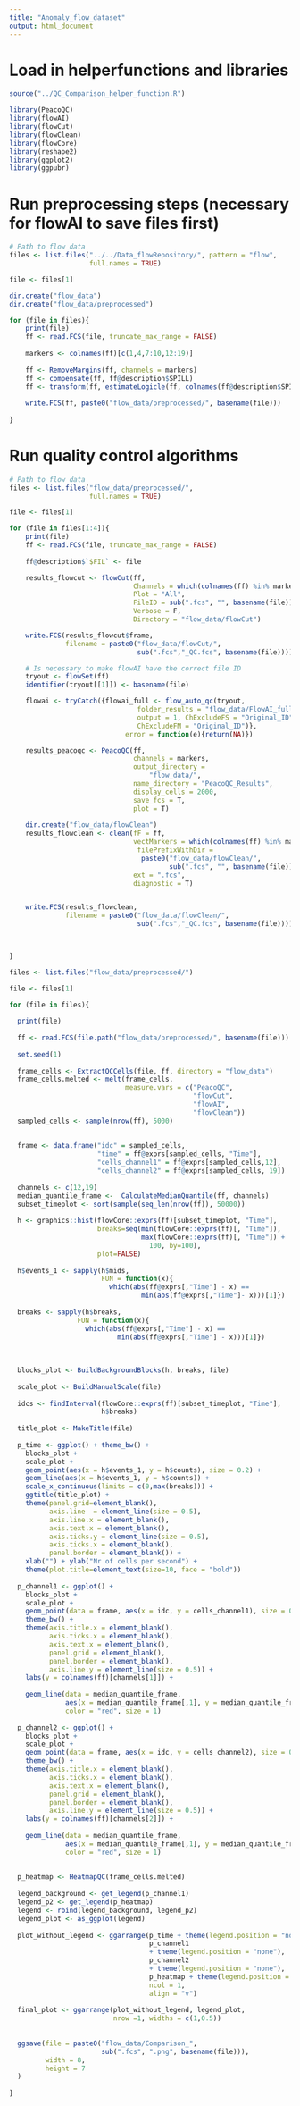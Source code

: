 ```yaml
---
title: "Anomaly_flow_dataset"
output: html_document
---
```



# Load in helperfunctions and libraries

```r

source("../QC_Comparison_helper_function.R")

library(PeacoQC)
library(flowAI)
library(flowCut)
library(flowClean)
library(flowCore)
library(reshape2)
library(ggplot2)
library(ggpubr)

```


# Run preprocessing steps (necessary for flowAI to save files first)

```r
# Path to flow data 
files <- list.files("../../Data_flowRepository/", pattern = "flow", 
                    full.names = TRUE)

file <- files[1]

dir.create("flow_data")
dir.create("flow_data/preprocessed")

for (file in files){
    print(file)
    ff <- read.FCS(file, truncate_max_range = FALSE)
    
    markers <- colnames(ff)[c(1,4,7:10,12:19)]
        
    ff <- RemoveMargins(ff, channels = markers)
    ff <- compensate(ff, ff@description$SPILL)
    ff <- transform(ff, estimateLogicle(ff, colnames(ff@description$SPILL)))
    
    write.FCS(ff, paste0("flow_data/preprocessed/", basename(file)))
    
}

```



# Run quality control algorithms
```r

# Path to flow data 
files <- list.files("flow_data/preprocessed/", 
                    full.names = TRUE)

file <- files[1]

for (file in files[1:4]){
    print(file)
    ff <- read.FCS(file, truncate_max_range = FALSE)
    
    ff@description$`$FIL` <- file

    results_flowcut <- flowCut(ff,
                               Channels = which(colnames(ff) %in% markers),
                               Plot = "All",
                               FileID = sub(".fcs", "", basename(file)),
                               Verbose = F,
                               Directory = "flow_data/flowCut")

    write.FCS(results_flowcut$frame,
              filename = paste0("flow_data/flowCut/",
                                sub(".fcs","_QC.fcs", basename(file))))

    # Is necessary to make flowAI have the correct file ID
    tryout <- flowSet(ff)
    identifier(tryout[[1]]) <- basename(file)

    flowai <- tryCatch({flowai_full <- flow_auto_qc(tryout,
                                folder_results = "flow_data/FlowAI_full",
                                output = 1, ChExcludeFS = "Original_ID",
                                ChExcludeFM = "Original_ID")},
                             error = function(e){return(NA)})

    results_peacoqc <- PeacoQC(ff, 
                               channels = markers,
                               output_directory = 
                                   "flow_data/",
                               name_directory = "PeacoQC_Results",
                               display_cells = 2000,
                               save_fcs = T,
                               plot = T)
    
    dir.create("flow_data/flowClean")
    results_flowclean <- clean(fF = ff,
                               vectMarkers = which(colnames(ff) %in% markers),
                                filePrefixWithDir =
                                 paste0("flow_data/flowClean/",
                                        sub(".fcs", "", basename(file))),
                               ext = ".fcs",
                               diagnostic = T)


    write.FCS(results_flowclean,
              filename = paste0("flow_data/flowClean/",
                                sub(".fcs","_QC.fcs", basename(file))))

        

}


```


```r

files <- list.files("flow_data/preprocessed/")

file <- files[1]

for (file in files){
  
  print(file)
  
  ff <- read.FCS(file.path("flow_data/preprocessed/", basename(file)))
  
  set.seed(1)
  
  frame_cells <- ExtractQCCells(file, ff, directory = "flow_data")
  frame_cells.melted <- melt(frame_cells,
                             measure.vars = c("PeacoQC",
                                              "flowCut",
                                              "flowAI",
                                              "flowClean"))
  sampled_cells <- sample(nrow(ff), 5000)
  
  
  frame <- data.frame("idc" = sampled_cells,
                      "time" = ff@exprs[sampled_cells, "Time"],
                      "cells_channel1" = ff@exprs[sampled_cells,12],
                      "cells_channel2" = ff@exprs[sampled_cells, 19])
  
  channels <- c(12,19)
  median_quantile_frame <-  CalculateMedianQuantile(ff, channels)
  subset_timeplot <- sort(sample(seq_len(nrow(ff)), 50000))
  
  h <- graphics::hist(flowCore::exprs(ff)[subset_timeplot, "Time"],
                      breaks=seq(min(flowCore::exprs(ff)[, "Time"]),
                                 max(flowCore::exprs(ff)[, "Time"]) +
                                   100, by=100),
                      plot=FALSE)
  
  h$events_1 <- sapply(h$mids, 
                       FUN = function(x){
                         which(abs(ff@exprs[,"Time"] - x) == 
                                 min(abs(ff@exprs[,"Time"]- x)))[1]})
  
  breaks <- sapply(h$breaks, 
                 FUN = function(x){
                   which(abs(ff@exprs[,"Time"] - x) ==
                           min(abs(ff@exprs[,"Time"] - x)))[1]})
  
  
  
  blocks_plot <- BuildBackgroundBlocks(h, breaks, file)
  
  scale_plot <- BuildManualScale(file)
  
  idcs <- findInterval(flowCore::exprs(ff)[subset_timeplot, "Time"], 
                       h$breaks)
  
  title_plot <- MakeTitle(file)
  
  p_time <- ggplot() + theme_bw() +
    blocks_plot + 
    scale_plot +
    geom_point(aes(x = h$events_1, y = h$counts), size = 0.2) +
    geom_line(aes(x = h$events_1, y = h$counts)) +
    scale_x_continuous(limits = c(0,max(breaks))) +
    ggtitle(title_plot) +
    theme(panel.grid=element_blank(),
          axis.line  = element_line(size = 0.5),
          axis.line.x = element_blank(),
          axis.text.x = element_blank(),
          axis.ticks.y = element_line(size = 0.5),
          axis.ticks.x = element_blank(),
          panel.border = element_blank()) +
    xlab("") + ylab("Nr of cells per second") +
    theme(plot.title=element_text(size=10, face = "bold")) 
  
  p_channel1 <- ggplot() +
    blocks_plot +
    scale_plot +
    geom_point(data = frame, aes(x = idc, y = cells_channel1), size = 0.4) +
    theme_bw() +
    theme(axis.title.x = element_blank(),
          axis.ticks.x = element_blank(),
          axis.text.x = element_blank(),
          panel.grid = element_blank(),
          panel.border = element_blank(),
          axis.line.y = element_line(size = 0.5)) +
    labs(y = colnames(ff)[channels[1]]) + 
    
    geom_line(data = median_quantile_frame,
              aes(x = median_quantile_frame[,1], y = median_quantile_frame[,2]),
              color = "red", size = 1)
  
  p_channel2 <- ggplot() +
    blocks_plot +
    scale_plot +
    geom_point(data = frame, aes(x = idc, y = cells_channel2), size = 0.4) +
    theme_bw() +
    theme(axis.title.x = element_blank(),
          axis.ticks.x = element_blank(),
          axis.text.x = element_blank(),
          panel.grid = element_blank(),
          panel.border = element_blank(),
          axis.line.y = element_line(size = 0.5)) +
    labs(y = colnames(ff)[channels[2]]) + 
    
    geom_line(data = median_quantile_frame,
              aes(x = median_quantile_frame[,1], y = median_quantile_frame[,6]),
              color = "red", size = 1)
  
  
  p_heatmap <- HeatmapQC(frame_cells.melted)
  
  legend_background <- get_legend(p_channel1)
  legend_p2 <- get_legend(p_heatmap)
  legend <- rbind(legend_background, legend_p2)
  legend_plot <- as_ggplot(legend)
  
  plot_without_legend <- ggarrange(p_time + theme(legend.position = "none"), 
                                   p_channel1
                                   + theme(legend.position = "none"), 
                                   p_channel2
                                   + theme(legend.position = "none"), 
                                   p_heatmap + theme(legend.position = "none"), 
                                   ncol = 1, 
                                   align = "v")
  
  final_plot <- ggarrange(plot_without_legend, legend_plot, 
                          nrow =1, widths = c(1,0.5))
  
  
  ggsave(file = paste0("flow_data/Comparison_", 
                       sub(".fcs", ".png", basename(file))), 
         width = 8,
         height = 7
  )
  
}

```



